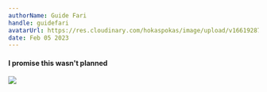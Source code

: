 ```yaml
---
authorName: Guide Fari
handle: guidefari
avatarUrl: https://res.cloudinary.com/hokaspokas/image/upload/v1661928720/bar_shpohc.png
date: Feb 05 2023
---
```


#### I promise this wasn't planned

![](https://res.cloudinary.com/hokaspokas/image/upload/v1675613988/goosebumpsfm/Screenshot_2023-02-05_at_18.18.48_empjw7.png)
